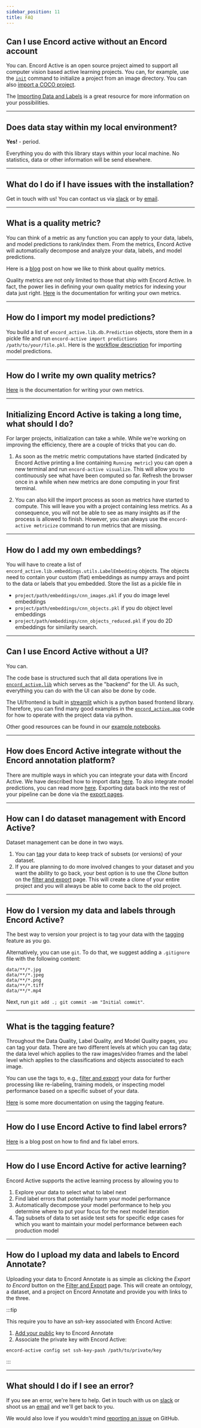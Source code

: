 ```yaml
---
sidebar_position: 11
title: FAQ
---
```


## Can I use Encord active without an Encord account

You can.
Encord Active is an open source project aimed to support all computer vision based active learning projects.
You can, for example, use the [`init`](./cli#init) command to initialize a project from an image directory.
You can also [import a COCO project](./import/import-coco-project).

The [Importing Data and Labels][importing-data] is a great resource for more information on your possibilities.

---

## Does data stay within my local environment?

**Yes!** - period.

Everything you do with this library stays within your local machine.
No statistics, data or other information will be send elsewhere.

---

## What do I do if I have issues with the installation?

Get in touch with us!
You can contact us via [slack][join-slack] or by [email][ea-email].

---

## What is a quality metric?

You can think of a metric as any function you can apply to your data, labels, and model predictions to rank/index them.
From the metrics, Encord Active will automatically decompose and analyze your data, labels, and model predictions.

Here is a [blog][ea-intro-blogpost] post on how we like to think about quality metrics.

Quality metrics are not only limited to those that ship with Encord Active.
In fact, the power lies in defining your own quality metrics for indexing your data just right.
[Here][write-metric] is the documentation for writing your own metrics.

---

## How do I import my model predictions?

You build a list of `encord_active.lib.db.Prediction` objects, store them in a pickle file and run `encord-active import predictions /path/to/your/file.pkl`.
Here is the [workflow description](/import/import-predictions) for importing model predictions.

---

## How do I write my own quality metrics?

[Here][write-metric] is the documentation for writing your own metrics.

---

## Initializing Encord Active is taking a long time, what should I do?

For larger projects, initialization can take a while.
While we're working on improving the efficiency, there are a couple of tricks that you can do.

1. As soon as the metric metric computations have started (indicated by Encord Active printing a line containing `Running metric`) you can open a new terminal and run `encord-active visualize`.
   This will allow you to continuously see what have been computed so far.
   Refresh the browser once in a while when new metrics are done computing in your first terminal.

2. You can also kill the import process as soon as metrics have started to compute. This will leave you with a project containing less metrics. As a consequence, you will not be able to see as many insights as if the process is allowed to finish. However, you can always use the `encord-active metricize` command to run metrics that are missing.

---

## How do I add my own embeddings?

You will have to create a list of `encord_active.lib.embeddings.utils.LabelEmbedding` objects.
The objects need to contain your custom (flat) embeddings as numpy arrays and point to the data or labels that you embedded.
Store the list as a pickle file in

- `project/path/embeddings/cnn_images.pkl` if you do image level embeddings
- `project/path/embeddings/cnn_objects.pkl` if you do object level embeddings
- `project/path/embeddings/cnn_objects_reduced.pkl` if you do 2D embeddings for similarity search.

---

## Can I use Encord Active without a UI?

You can.

The code base is structured such that all data operations live in [`encord_active.lib`][ea-lib] which serves as the "backend" for the UI.
As such, everything you can do with the UI can also be done by code.

The UI/frontend is built in [streamlit](https://streamlit.io/) which is a python based frontend library.
Therefore, you can find many good examples in the [`encord_active.app`][ea-app] code for how to operate with the project data via python.

Other good resources can be found in our [example notebooks][ea-examples].

---

## How does Encord Active integrate without the Encord annotation platform?

There are multiple ways in which you can integrate your data with Encord Active.
We have described how to import data [here][importing-data].
To also integrate model predictions, you can read more [here][importing-predictions].
Exporting data back into the rest of your pipeline can be done via the [export pages][export-data].

---

## How can I do dataset management with Encord Active?

Dataset management can be done in two ways.

1. You can [tag][tagging] your data to keep track of subsets (or versions) of your dataset.
2. If you are planning to do more involved changes to your dataset and you want the ability to go back, your best option is to use the _Clone_ button on the [filter and export][filter-and-export] page.
   This will create a clone of your entire project and you will always be able to come back to the old project.

---

## How do I version my data and labels through Encord Active?

The best way to version your project is to tag your data with the [tagging][tagging] feature as you go.

Alternatively, you can use `git`.
To do that, we suggest adding a `.gitignore` file with the following content:

```gitignore
data/**/*.jpg
data/**/*.jpeg
data/**/*.png
data/**/*.tiff
data/**/*.mp4
```

Next, run `git add .; git commit -am "Initial commit"`.

---

## What is the tagging feature?

Throughout the Data Quality, Label Quality, and Model Quality pages, you can tag your data.
There are two different levels at which you can tag data; the data level which applies to the raw images/video frames and the label level which applies to the classifications and objects associated to each image.

You can use the tags to, e.g., [filter and export][filter-and-export] your data for further processing like re-labeling, training models, or inspecting model performance based on a specific subset of your data.

[Here][tagging] is some more documentation on using the tagging feature.

---

## How do I use Encord Active to find label errors?

[Here][finding-label-errors] is a blog post on how to find and fix label errors.

---

## How do I use Encord Active for active learning?

Encord Active supports the active learning process by allowing you to

1. Explore your data to select what to label next
2. Find label errors that potentially harm your model performance
3. Automatically decompose your model performance to help you determine where to put your focus for the next model iteration
4. Tag subsets of data to set aside test sets for specific edge cases for which you want to maintain your model performance between each production model

---

## How do I upload my data and labels to Encord Annotate?

Uploading your data to Encord Annotate is as simple as clicking the _Export to Encord_ button on the [Filter and Export][filter-and-export] page.
This will create an ontology, a dataset, and a project on Encord Annotate and provide you with links to the three.

:::tip

This require you to have an ssh-key associated with Encord Active:

1. [Add your public][ssh-key-association] key to Encord Annotate
2. Associate the private key with Encord Active:

```shell
encord-active config set ssh-key-pash /path/to/private/key
```

:::

---

## What should I do if I see an error?

If you see an error, we're here to help.
Get in touch with us on [slack][join-slack] or shoot us an [email][ea-email] and we'll get back to you.

We would also love if you wouldn't mind [reporting an issue][report-issue] on GitHub.

[ea-app]: https://github.com/encord-team/encord-active/tree/main/src/encord_active/app
[ea-examples]: https://github.com/encord-team/encord-active/tree/main/examples
[ea-intro-blogpost]: https://encord.com/blog/closing-the-ai-production-gap-encord-active-a-new/
[ea-lib]: https://github.com/encord-team/encord-active/tree/main/src/encord_active/lib
[export-data]: ./user-guide/filter_export
[filter-and-export]: ./user-guide/filter_export
[importing-data]: /import
[importing-predictions]: ./import/import-predictions
[join-slack]: https://join.slack.com/t/encordactive/shared_invite/zt-1hc2vqur9-fzj1eeahoqu91sz0cx0a7q
[tagging]: ./user-guide/tags
[write-metric]: ./metrics/write-your-own
[finding-label-errors]: https://encord.com/blog/how-to-find-and-fix-label-errors-with-encord-active/
[ssh-key-association]: https://docs.encord.com/admins/settings/public-keys/#set-up-public-key-authentication
[report-issue]: https://github.com/encord-team/data-quality-pocs/issues/new
[ea-email]: mailto:active@encord.com
